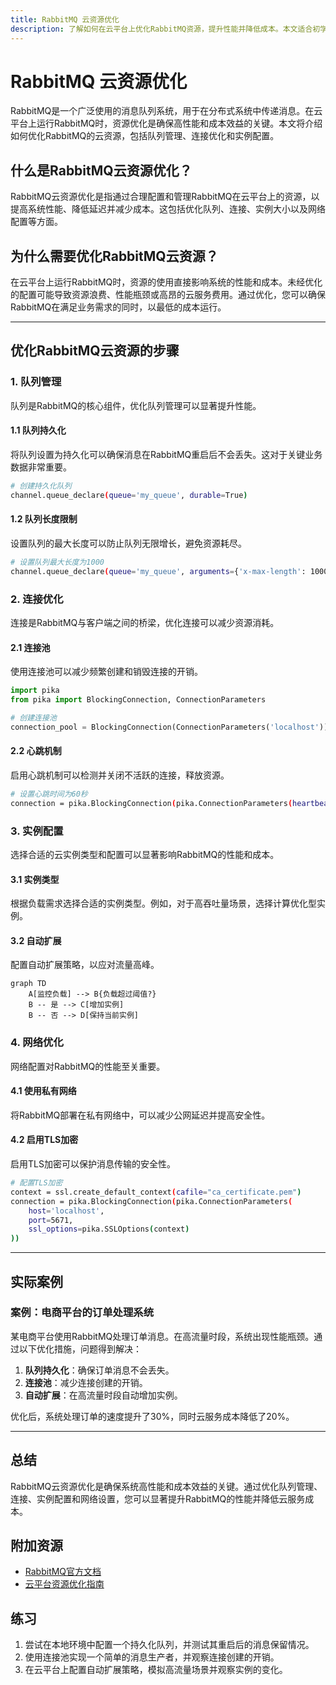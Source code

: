 ```yaml
---
title: RabbitMQ 云资源优化
description: 了解如何在云平台上优化RabbitMQ资源，提升性能并降低成本。本文适合初学者，涵盖基础概念、实际案例和代码示例。
---
```


# RabbitMQ 云资源优化

RabbitMQ是一个广泛使用的消息队列系统，用于在分布式系统中传递消息。在云平台上运行RabbitMQ时，资源优化是确保高性能和成本效益的关键。本文将介绍如何优化RabbitMQ的云资源，包括队列管理、连接优化和实例配置。

## 什么是RabbitMQ云资源优化？

RabbitMQ云资源优化是指通过合理配置和管理RabbitMQ在云平台上的资源，以提高系统性能、降低延迟并减少成本。这包括优化队列、连接、实例大小以及网络配置等方面。

## 为什么需要优化RabbitMQ云资源？

在云平台上运行RabbitMQ时，资源的使用直接影响系统的性能和成本。未经优化的配置可能导致资源浪费、性能瓶颈或高昂的云服务费用。通过优化，您可以确保RabbitMQ在满足业务需求的同时，以最低的成本运行。

---

## 优化RabbitMQ云资源的步骤

### 1. 队列管理

队列是RabbitMQ的核心组件，优化队列管理可以显著提升性能。

#### 1.1 队列持久化

将队列设置为持久化可以确保消息在RabbitMQ重启后不会丢失。这对于关键业务数据非常重要。

```bash
# 创建持久化队列
channel.queue_declare(queue='my_queue', durable=True)
```

#### 1.2 队列长度限制

设置队列的最大长度可以防止队列无限增长，避免资源耗尽。

```bash
# 设置队列最大长度为1000
channel.queue_declare(queue='my_queue', arguments={'x-max-length': 1000})
```

### 2. 连接优化

连接是RabbitMQ与客户端之间的桥梁，优化连接可以减少资源消耗。

#### 2.1 连接池

使用连接池可以减少频繁创建和销毁连接的开销。

```python
import pika
from pika import BlockingConnection, ConnectionParameters

# 创建连接池
connection_pool = BlockingConnection(ConnectionParameters('localhost'))
```

#### 2.2 心跳机制

启用心跳机制可以检测并关闭不活跃的连接，释放资源。

```bash
# 设置心跳时间为60秒
connection = pika.BlockingConnection(pika.ConnectionParameters(heartbeat=60))
```

### 3. 实例配置

选择合适的云实例类型和配置可以显著影响RabbitMQ的性能和成本。

#### 3.1 实例类型

根据负载需求选择合适的实例类型。例如，对于高吞吐量场景，选择计算优化型实例。

#### 3.2 自动扩展

配置自动扩展策略，以应对流量高峰。

```mermaid
graph TD
    A[监控负载] --> B{负载超过阈值?}
    B -- 是 --> C[增加实例]
    B -- 否 --> D[保持当前实例]
```

### 4. 网络优化

网络配置对RabbitMQ的性能至关重要。

#### 4.1 使用私有网络

将RabbitMQ部署在私有网络中，可以减少公网延迟并提高安全性。

#### 4.2 启用TLS加密

启用TLS加密可以保护消息传输的安全性。

```bash
# 配置TLS加密
context = ssl.create_default_context(cafile="ca_certificate.pem")
connection = pika.BlockingConnection(pika.ConnectionParameters(
    host='localhost',
    port=5671,
    ssl_options=pika.SSLOptions(context)
))
```

---

## 实际案例

### 案例：电商平台的订单处理系统

某电商平台使用RabbitMQ处理订单消息。在高流量时段，系统出现性能瓶颈。通过以下优化措施，问题得到解决：

1. **队列持久化**：确保订单消息不会丢失。
2. **连接池**：减少连接创建的开销。
3. **自动扩展**：在高流量时段自动增加实例。

优化后，系统处理订单的速度提升了30%，同时云服务成本降低了20%。

---

## 总结

RabbitMQ云资源优化是确保系统高性能和成本效益的关键。通过优化队列管理、连接、实例配置和网络设置，您可以显著提升RabbitMQ的性能并降低云服务成本。

## 附加资源

- [RabbitMQ官方文档](https://www.rabbitmq.com/documentation.html)
- [云平台资源优化指南](https://cloud-provider.com/optimization-guide)

## 练习

1. 尝试在本地环境中配置一个持久化队列，并测试其重启后的消息保留情况。
2. 使用连接池实现一个简单的消息生产者，并观察连接创建的开销。
3. 在云平台上配置自动扩展策略，模拟高流量场景并观察实例的变化。